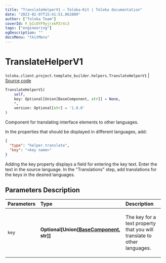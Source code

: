 ```yaml
---
title: "TranslateHelperV1 — Toloka-Kit | Toloka documentation"
date: "2023-02-07T15:41:51.862809"
author: ["Toloka Team"]
coverId: F_bIcOYF9yjrxkPZrXc3
tags: ["engineering"]
ogDescription: ""
docsMenu: "tkitMenu"
---
```


# TranslateHelperV1
`toloka.client.project.template_builder.helpers.TranslateHelperV1` | [Source code](https://github.com/Toloka/toloka-kit/blob/v1.1.3/src/client/project/template_builder/helpers.py#L267)

```python
TranslateHelperV1(
    self,
    key: Optional[Union[BaseComponent, str]] = None,
    *,
    version: Optional[str] = '1.0.0'
)
```

Component for translating interface elements to other languages.

In the properties that should be displayed in different languages, add:

```json
{
  "type": "helper.translate",
  "key": "<key name>"
}
```

Adding the key property displays a field for entering the key text. Enter the text in the source language. In the
"Translations" step, add translations for the keys in the desired languages.

## Parameters Description

| Parameters | Type | Description |
| :----------| :----| :-----------|
`key`|**Optional\[Union\[[BaseComponent](/docs-new/toloka-kit/reference/toloka.client.project.template_builder.base.BaseComponent), str\]\]**|<p>The key for a text property that you will translate to other languages.</p>
